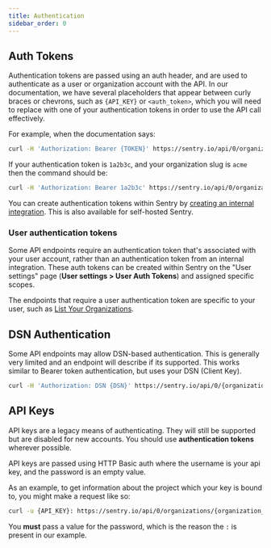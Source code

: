 ```yaml
---
title: Authentication
sidebar_order: 0
---
```


## Auth Tokens

Authentication tokens are passed using an auth header, and are used to authenticate as a user or organization account with the API. In our documentation, we have several placeholders that appear between curly braces or chevrons, such as `{API_KEY}` or `<auth_token>`, which you will need to replace with one of your authentication tokens in order to use the API call effectively.

For example, when the documentation says:

```bash
curl -H 'Authorization: Bearer {TOKEN}' https://sentry.io/api/0/organizations/{organization_slug}/projects/
```

If your authentication token is `1a2b3c`, and your organization slug is `acme` then the command should be:

```bash
curl -H 'Authorization: Bearer 1a2b3c' https://sentry.io/api/0/organizations/acme/projects/
```

You can create authentication tokens within Sentry by [creating an internal integration](/organization/integrations/integration-platform/#internal-integrations). This is also available for self-hosted Sentry.

### User authentication tokens

Some API endpoints require an authentication token that's associated with your user account, rather than an authentication token from an internal integration. These auth tokens can be created within Sentry on the "User settings" page (**User settings > User Auth Tokens**) and assigned specific scopes.

The endpoints that require a user authentication token are specific to your user, such as [List Your Organizations](/api/organizations/list-your-organizations/).

## DSN Authentication

Some API endpoints may allow DSN-based authentication. This is generally very limited and an endpoint will describe if its supported. This works similar to Bearer token authentication, but uses your DSN (Client Key).

```bash
curl -H 'Authorization: DSN {DSN}' https://sentry.io/api/0/{organization_slug}/{project_slug}/user-reports/
```

## API Keys

<Alert level="warning" title="Note">

API keys are a legacy means of authenticating. They will still be supported but are disabled for new accounts. You should use **authentication tokens** wherever possible.

</Alert>

API keys are passed using HTTP Basic auth where the username is your api key, and the password is an empty value.

As an example, to get information about the project which your key is bound to, you might make a request like so:

```bash
curl -u {API_KEY}: https://sentry.io/api/0/organizations/{organization_slug}/projects/
```

<Note>

You **must** pass a value for the password, which is the reason the `:` is present in our example.

</Note>
